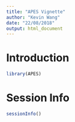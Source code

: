 ```yaml
---
title: "APES Vignette"
author: "Kevin Wang"
date: "22/08/2018"
output: html_document
---
```



# Introduction 

```r
library(APES)
```

# Session Info
```r
sessionInfo()
```

